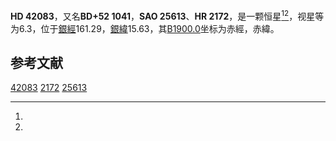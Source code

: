 {{Starbox begin
| name = HD 42083
}}
{{Starbox observe
| epoch = [[J2000.0|J2000.0]]
| constell = {{星座名待查}}<ref name=SIMBAD>{{cite web
 | url=http://simbad.u-strasbg.fr/simbad/sim-id?Ident=HR+2172
 | title =Pulsating variable Star
 | publisher=Centre de Données astronomiques de Strasbourg
 | work=SIMBAD
 | accessdate=2012-07-13}}</ref><ref name=DATA>{{cite web
 | url=http://vizier.u-strasbg.fr/viz-bin/VizieR-5?-out.add=.&-source=5050&-corr=PK=HR&-out.max=9999&HR=2172
 | title=VizieR Detailed Page
 | accessdate=2012-07-13
 | archive-date=2019-02-16
 | archive-url=https://web.archive.org/web/20190216111812/http://vizier.u-strasbg.fr/viz-bin/VizieR-5?-out.add=.&-source=5050&-corr=PK=HR&-out.max=9999&HR=2172
 | dead-url=no
 }}</ref>
| 星官 = 
| ra = {{RA|6|11|46}}<ref name=SIMBAD /><ref name=DATA />
| dec = {{DEC|+52|38|50}}<ref name=SIMBAD /><ref name=DATA />
| appmag_v = 6.3<ref name=SIMBAD /><ref name=DATA />
}}
{{Starbox character
| class = A5IIIm<ref name=SIMBAD /><ref name=DATA />
| b-v = 0.14<ref name=SIMBAD /><ref name=DATA />
| u-b = 0.08<ref name=SIMBAD /><ref name=DATA />
| r-i = 0.02<ref name=SIMBAD /><ref name=DATA />
| variable = 
}}
{{Starbox astrometry
| radial_v = 0.08
| prop_mo_ra = 11
| parallax = 
| p_error = 
}}
{{Starbox catalog
| names =BD+52 1041，[[SAO星表|SAO]] 25613，[[HD星表|HD]] 42083，[[HR星表|HR]] 2172}}
{{Starbox reference |Simbad=HR+2172}}
{{Starbox end}}

'''HD 42083'''，又名'''BD+52 1041'''，'''SAO 25613'''、'''HR 2172'''，是一颗恒星<ref name=SIMBAD /><ref name=DATA />，视星等为6.3，位于[[銀道座標系|銀經]]161.29，[[銀道座標系|銀緯]]15.63，其[[B1900.0|B1900.0]]坐标为赤經{{RA|6|3|43.5}}，赤緯{{DEC|+52|15.63|4}}。

== 参考文献 ==
{{reflist}}

{{star-stub}}

[[Category:HD和HDE天體|42083]]
[[Category:HR天體|2172]]
[[Category:SAO天體|25613]]